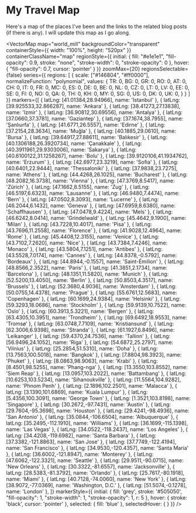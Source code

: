 
<div className={styles.Document}>

# My Travel Map

Here's a map of the places I've been and the links to the related blog posts (if there is any). I will update this map as I go along.

<VectorMap
  map="world_mill"
  backgroundColor="transparent"
  containerStyle={{
    width: "100%",
    height: "520px"
  }}
  containerClassName="map"
  regionStyle={{
    initial: {
      fill: "#e1e1e1",
      "fill-opacity": 0.9,
      stroke: "none",
      "stroke-width": 0,
      "stroke-opacity": 0
    },
    hover: {
      "fill-opacity": 0.7,
      cursor: 'pointer'
    }
  }}
  zoomMax={20}
  regionsSelectable={false}
  series={{
    regions: [
      {
        scale: ["#146804", "#ff0000"],
        normalizeFunction: "polynomial",
        values: {
          TR: 0,
          BG: 0,
          GR: 0,
          RO: 0,
          AT: 0,
          CH: 0,
          IT: 0,
          FR: 0,
          MC: 0,
          ES: 0,
          DE: 0,
          BE: 0,
          NL: 0,
          CZ: 0,
          LT: 0,
          LV: 0,
          EE: 0,
          SE: 0,
          FI: 0,
          NO: 0,
          QA: 0,
          TH: 0,
          KH: 0,
          MY: 0,
          SG: 0,
          US: 0,
          DK: 0,
          UK: 0,
        }
      }
    ]
  }}
  markers={[
    { latLng: [41.01384,28.94966], name: 'Istanbul' },
    { latLng: [39.925533,32.866287], name: 'Ankara' },
    { latLng: [38.41273,27.13838], name: 'Izmir' },
    { latLng: [36.90812,30.69556], name: 'Antalya' },
    { latLng: [37.0660,37.3781], name: 'Gaziantep' },
    { latLng: [37.1674,38.7955], name: 'Şanlıurfa' },
    { latLng: [41.6771,26.5557], name: 'Edirne' },
    { latLng: [37.2154,28.3634], name: 'Muğla' },
    { latLng: [40.1885,29.0610], name: 'Bursa' },
    { latLng: [39.64917,27.88611], name: 'Balıkesir' },
    { latLng: [40.1306188,26.3920734], name: 'Çanakkale' },
    { latLng: [40.3911961,29.9303006], name: 'Sakarya' },
    { latLng: [40.6100122,31.1258267], name: 'Bolu' },
    { latLng: [39.9120106,41.1934762], name: 'Erzurum' },
    { latLng: [42.6977,23.3219], name: 'Sofia' },
    { latLng: [40.6401,22.9444], name: 'Thessaloniki' },
    { latLng: [37.9838,23.7275], name: 'Athens' },
    { latLng: [44.4268,26.1025], name: 'Bucharest' },
    { latLng: [48.2082,16.3738], name: 'Vienna' },
    { latLng: [47.3769,8.5417], name: 'Zürich' },
    { latLng: [47.1662,8.5155], name: 'Zug' },
    { latLng: [46.5197,6.6323], name: 'Lausanne' },
    { latLng: [46.9480,7.4474], name: 'Bern' },
    { latLng: [47.0502,8.3093], name: 'Lucerne' },
    { latLng: [46.2044,6.1432], name: 'Geneva' },
    { latLng: [47.6959,8.6380], name: 'Schaffhausen' },
    { latLng: [47.0478,9.4224], name: 'Mels' },
    { latLng: [46.6242,8.0414], name: 'Grindelwald' },
    { latLng: [45.4642,9.1900], name: 'Milan' },
    { latLng: [43.7228,10.4017], name: 'Pisa' },
    { latLng: [43.7696,11.2558], name: 'Florence' },
    { latLng: [41.9028,12.4964], name: 'Rome' },
    { latLng: [45.4408,12.3155], name: 'Venice' },
    { latLng: [43.7102,7.2620], name: 'Nice' },
    { latLng: [43.7384,7.4246], name: 'Monaco' },
    { latLng: [43.5804,7.1251], name: 'Antibes' },
    { latLng: [43.5528,7.0174], name: 'Cannes' },
    { latLng: [44.8378,-0.5792], name: 'Bordeaux' },
    { latLng: [44.8944,-0.1557], name: 'Saint-Émilion' },
    { latLng: [48.8566,2.3522], name: 'Paris' },
    { latLng: [41.3851,2.1734], name: 'Barcelona' },
    { latLng: [48.1351,11.5820], name: 'Munich' },
    { latLng: [52.5200,13.4050], name: 'Berlin' },
    { latLng: [50.8503,4.3517], name: 'Brussels' },
    { latLng: [52.3680,4.9036], name: 'Amsterdam' },
    { latLng: [50.0755,14.4378], name: 'Prague' },
    { latLng: [55.6761,12.5683], name: 'Copenhagen' },
    { latLng: [60.1699,24.9384], name: 'Helsinki' },
    { latLng: [59.3293,18.0686], name: 'Stockholm' },
    { latLng: [59.9139,10.7522], name: 'Oslo' },
    { latLng: [60.3913,5.3221], name: 'Bergen' },
    { latLng: [63.4305,10.3951], name: 'Trondheim' },
    { latLng: [69.6492,18.9553], name: 'Tromsø' },
    { latLng: [63.0748,7.7109], name: 'Kristiansund' },
    { latLng: [62.3006,6.9398], name: 'Stranda' },
    { latLng: [61.1927,6.8496], name: 'Leikanger' },
    { latLng: [59.4370,24.7536], name: 'Tallinn' },
    { latLng: [56.9496,24.1052], name: 'Riga' },
    { latLng: [54.6872,25.2797], name: 'Vilnius' },
    { latLng: [25.2854,51.5310], name: 'Doha' },
    { latLng: [13.7563,100.5018], name: 'Bangkok' },
    { latLng: [7.8804,98.3923], name: 'Phuket' },
    { latLng: [8.0863,98.9063], name: 'Krabi' },
    { latLng: [8.4501,98.5255], name: 'Phang-nga' },
    { latLng: [13.3550,103.8552], name: 'Siem Reap' },
    { latLng: [13.0957,103.2022], name: 'Battambang' },
    { latLng: [10.6253,103.5234], name: 'Sihanoukville' },
    { latLng: [11.5564,104.9282], name: 'Phnom Penh' },
    { latLng: [2.1896,102.2501], name: 'Malacca' },
    { latLng: [3.1390,101.6869], name: 'Kuala Lumpur' },
    { latLng: [5.4356,100.3091], name: 'George Town' },
    { latLng: [1.3521,103.8198], name: 'Singapore' },
    { latLng: [30.2672,-97.7431], name: 'Austin' },
    { latLng: [29.7604,-95.3698], name: 'Houston' },
    { latLng: [29.4241,-98.4936], name: 'San Antonio' },
    { latLng: [35.0844,-106.6504], name: 'Albuquerque' },
    { latLng: [35.2495,-112.1910], name: 'Williams' },
    { latLng: [36.1699,-115.1398], name: 'Las Vegas' },
    { latLng: [34.0522,-118.2437], name: 'Los Angeles' },
    { latLng: [34.4208,-119.6982], name: 'Santa Barbara' },
    { latLng: [37.3382,-121.8863], name: 'San Jose' },
    { latLng: [37.7749,-122.4194], name: 'San Francisco' },
    { latLng: [34.9530,-120.4357], name: 'Santa Maria' },
    { latLng: [36.6002,-121.8947], name: 'Monterey' },
    { latLng: [47.6062,-122.3321], name: 'Seattle' },
    { latLng: [29.9511,-90.0715], name: 'New Orleans' },
    { latLng: [30.3322,-81.6557], name: 'Jacksonville' },
    { latLng: [28.5383,-81.3792], name: 'Orlando' },
    { latLng: [25.7617,-80.1918], name: 'Miami' },
    { latLng: [40.7128,-74.0060], name: 'New York' },
    { latLng: [38.9072,-77.0369], name: 'Washington, D.C.' },
    { latLng: [51.5074,-0.1278], name: 'London' },
  ]}
  markerStyle={{
  initial: {
    fill: 'grey',
    stroke: '#505050',
    "fill-opacity": 1,
    "stroke-width": 1,
    "stroke-opacity": 1,
    r: 5
  },
  hover: {
    stroke: 'black',
    cursor: 'pointer'
  },
  selected: {
    fill: 'blue'
  },
  selectedHover: {
  }
}}
/>

</div>